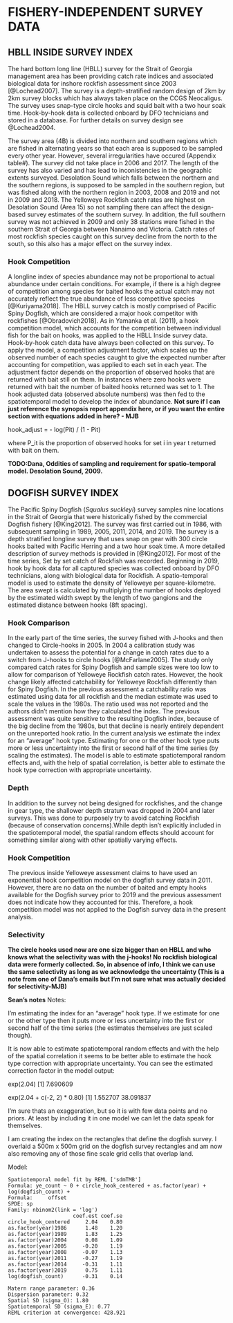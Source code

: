 
\clearpage

# FISHERY-INDEPENDENT SURVEY DATA {#app:index-data}

## HBLL INSIDE SURVEY INDEX {#sec:hbll-index-data}

The hard bottom long line (HBLL) survey for the Strait of Georgia management area has been providing catch rate indices and associated biological data for inshore rockfish assessment since 2003 [@Lochead2007]. The survey is a depth-stratified random design of 2km by 2km survey blocks which has always taken place on the CCGS Neocaligus. The survey uses snap-type circle hooks and squid bait with a two hour soak time. Hook-by-hook data is collected onboard by DFO technicians and stored in a database. For further details on survey design see @Lochead2004. 

The survey area (4B) is divided into northern and southern regions which are fished in alternating years so that each area is supposed to be sampled every other year. However, several irregularities have occured (Appendix table#). The survey did not take place in 2006 and 2017. The length of the survey has also varied and has lead to inconistencies in the geographic extents surveyed. Desolation Sound which falls between the northern and the southern regions, is supposed to be sampled in the southern region, but was fished along with the northern region in 2003, 2008 and 2019 and not in 2009 and 2018. The Yelloweye Rockfish catch rates are highest on Desolation Sound (Area 15) so not sampling there can affect the design-based survey estimates of the southern survey. In addition, the full southern survey was not achieved in 2009 and only 38 stations were fished in the southern Strait of Georgia between Nanaimo and Victoria. Catch rates of most rockfish species caught on this survey decline from the north to the south, so this also has a major effect on the survey index. 

### Hook Competition {#sec:hbll-hook-competition}
A longline index of species abundance may not be proportional to actual abundance under certain conditions. For example, if there is a high degree of competition among species for baited hooks the actual catch may not accurately reflect the true abundance of less competitive species [@Kuriyama2018]. The HBLL survey catch is mostly comprised of Pacific Spiny Dogfish, which are considered a major hook competitor with rockfishes [@Obradovich2018]. As in Yamanka et al. (2011), a hook competition model, which accounts for the competition between individual fish for the bait on hooks, was applied to the HBLL Inside survey data. Hook-by-hook catch data have always been collected on this survey. To apply the model, a competition adjustment factor, which scales up the observed number of each species caught to give the expected number after accounting for competition, was applied to each set in each year. The adjustment factor depends on the proportion of observed hooks that are returned with bait still on them. In instances where zero hooks were returned with bait the number of baited hooks returned was set to 1. The hook adjusted data (observed absolute numbers) was then fed to the spatiotemporal model to develop the index of abundance. 
**Not sure if I can just reference the synopsis report appendix here, or if you want the entire section with equations added in here? - MJB**

hook_adjust = - log(Pit) / (1 - Pit)
 
where P_it is the proportion of observed hooks for set i in year t returned with bait on them. 


**TODO:Dana, Oddities of sampling and requirement for spatio-temporal model. Desolation Sound, 2009.**
<!-- These figures are not on the github repo (MJB) so not sure if they are going in the final doc-->


<!-- ```{r} -->
<!-- include_hbll_fig <- function(file) { -->
<!--   knitr::include_graphics(here::here("figs", file), dpi = NA) -->
<!-- } -->
<!-- ``` -->

<!-- ```{r, fig.cap="The raw data. Gray background shading indicates the northern and southern survey areas. The area of the circles represents the number of fish caught per hook after accounting for hook competition."} -->
<!-- include_hbll_fig("hbll-joint-raw-data.pdf")  -->
<!-- ``` -->


<!-- ```{r, out.width="4in", fig.cap="Stochastic Partial Differential Equation (SPDE) mesh from INLA. 400 knots. kmeans clustering algorithm. Samples from all years are shown simultaneously."} -->
<!-- include_hbll_fig("hbll-joint-spde.pdf") -->
<!-- ``` -->

<!-- ```{r, out.width="5in", fig.cap="Area per survey grid cell."} -->
<!-- include_hbll_fig("hbll-area-in-water.pdf") -->
<!-- ``` -->

<!-- ```{r, fig.cap="Baited hooks. Note the substantial difference between the northern and southern areas and the change in the north between 2003--2007 in subsequent years."} -->
<!-- include_hbll_fig("hbll-joint-baited.pdf") -->
<!-- ``` -->

<!-- ```{r, fig.cap="Hook adjustment factor."} -->
<!-- include_hbll_fig("hbll-joint-hook-adjust.pdf") -->
<!-- ``` -->

<!-- ```{r, fig.cap="Predicted relative density in space and time."} -->
<!-- include_hbll_fig("hbll-joint-prediction-log.pdf") -->
<!-- ``` -->

<!-- ```{r, fig.cap="The spatial random effects. These are consistent differences from the expectation in space.", out.width="4in"} -->
<!-- include_hbll_fig("hbll-joint-omega.pdf") -->
<!-- ``` -->

<!-- ```{r, fig.cap="The spatiotemporal random effects. Note the reversion to the mean in area-year combinations without sampling data. Also note the difference in magnitude between the spatiotemporal and spatial random effects."} -->
<!-- include_hbll_fig("hbll-joint-epsilon.pdf") -->
<!-- ``` -->

<!-- ```{r, fig.cap="Randomized quantile residuals from the model shown in space and time."} -->
<!-- include_hbll_fig("hbll-joint-residual-map.pdf") -->
<!-- ``` -->

<!-- ```{r, out.width="4in", fig.cap="The joint relative abundance index. Top panel shows the joint prediction from the spatial temporal model. Included are three versions: (1) random effects and annual means only, (2) adding a depth covariate, and (3) removing the hook adjustment factor. The middle and bottom panels show the joint predictions for the northern and southern areas. All shaded regions represent 95\\% confidence intervals. The joint index timeseries in the top panel have been scaled to have the same geometric mean as the main ``HBLL INS'' index for visualization purposes. In the second and third rows, the solid dots represent years with observations and the open dots represent years without observations. Similarly, the dashed vertical lines indicate years with surveys (mostly) in the southern area."} -->
<!-- include_hbll_fig("hbll-index-components-eps-depth2.pdf") -->
<!-- ``` -->


## DOGFISH SURVEY INDEX {#sec:dogfish-index-data}
The Pacific Spiny Dogfish (*Squalus suckleyi*) survey samples nine locations in the Strait of Georgia that were historically fished by the commercial Dogfish fishery [@King2012]. The survey was first carried out in 1986, with subsequent sampling in 1989, 2005, 2011, 2014, and 2019. The survey is a depth stratified longline survey that uses snap on gear with 300 circle hooks baited with Pacific Herring and a two hour soak time. A more detailed description of survey methods is provided in [@King2012]. For most of the time series, Set by set catch of Rockfish was recorded. Beginning in 2019, hook by hook data for all captured species was collected onboard by DFO technicians, along with biological data for Rockfish. A spatio-temporal model is used to estimate the density of Yelloweye per square-kilometre. The area swept is calculated by multiplying the number of hooks deployed by the estimated width swept by the length of two gangions and the estimated distance between hooks (8ft spacing).

### Hook Comparison {#sec:dog-hook-comparison}
In the early part of the time series, the survey fished with J-hooks and then changed to Circle-hooks in 2005. In 2004 a calibration study was undertaken to assess the potential for a change in catch rates due to a switch from J-hooks to circle hooks [@McFarlane2005]. The study only compared catch rates for Spiny Dogfish and sample sizes were too low to allow for comparison of Yelloweye Rockfish catch rates. However, the hook change likely affected catchability for Yelloweye Rockfish differently than for Spiny Dogfish. In the previous assessment a catchability ratio was estimated using data for all rockfish and the median estimate was used to scale the values in the 1980s. The ratio used was not reported and the authors didn't mention how they calculated the index. The previous assessment was quite sensitive to the resulting Dogfish index, because of the big decline from the 1980s, but that decline is nearly entirely dependent on the unreported hook ratio. In the current analysis we estimate the index for an "average" hook type. Estimating for one or the other hook type puts more or less uncertainty into the first or second half of the time series (by scaling the estimates). The model is able to estimate spatiotemporal random effects and, with the help of spatial correlation, is better able to estimate the hook type correction with appropriate uncertainty. 

### Depth {#sec:dog-depth}
In addition to the survey not being designed for rockfishes, and the change in gear type, the shallower depth stratum was dropped in 2004 and later surveys. This was done to purposely try to avoid catching Rockfish (because of conservation concerns).While depth isn't explicitly included in the spatiotemporal model, the spatial random effects should account for something similar along with other spatially varying effects. 

### Hook Competition {#sec:dog-hook-competition}
The previous inside Yelloweye assessment claims to have used an exponential hook competition model on the dogfish survey data in 2011. However, there are no data on the number of baited and empty hooks available for the Dogfish survey prior to 2019 and the previous assessment does not indicate how they accounted for this. Therefore, a hook competition model was not applied to the Dogfish survey data in the present analysis.  

### Selectivity {#sec:dog-selectivity}
**The circle hooks used now are one size bigger than on HBLL and who knows what the selectivity was with the j-hooks! No rockfish biological data were formerly collected. So, in absence of info, I think we can use the same selectivity as long as we acknowledge the uncertainty (This is a note from one of Dana's emails but I'm not sure what was actually decided for selectivity-MJB)**

**Sean's notes**
Notes:

I'm estimating the index for an "average" hook type. If we estimate for one or the other type then it puts more or less uncertainty into the first or second half of the time series (the estimates themselves are just scaled though).

It is now able to estimate spatiotemporal random effects and with the help of the spatial correlation it seems to be better able to estimate the hook type correction with appropriate uncertainty. You can see the estimated correction factor in the model output:

exp(2.04)
[1] 7.690609

exp(2.04 + c(-2, 2) * 0.80)
[1]  1.552707 38.091837

I'm sure thats an exaggeration, but so it is with few data points and no priors. At least by including it in one model we can let the data speak for themselves.

I am creating the index on the rectangles that define the dogfish survey. I overlaid a 500m x 500m grid on the dogfish survey rectangles and am now also removing any of those fine scale grid cells that overlap land.

<!--figures not in repo-->


<!-- ```{r, fig.cap="SPDE", out.width="4in"} -->
<!-- include_hbll_fig("dogfish-joint-spde.png") -->
<!-- ``` -->

<!-- ```{r, fig.cap="Raw data"} -->
<!-- include_hbll_fig("dogfish-yelloweye-per-area-data.png") -->
<!-- ``` -->

<!-- ```{r, fig.cap="Spatial residuals with some jittering."} -->
<!-- include_hbll_fig("dogfish-residual-map.png") -->
<!-- ``` -->

<!-- ```{r, fig.cap="Prediction with log transformed color scale."} -->
<!-- include_hbll_fig("dogfish-prediction-log.png") -->
<!-- ``` -->

<!-- ```{r, fig.cap="Spatial random effects.", out.width="4in"} -->
<!-- include_hbll_fig("dogfish-omega.png") -->
<!-- ``` -->

<!-- ```{r, fig.cap="Spatiotemporal random effects."} -->
<!-- include_hbll_fig("dogfish-epsilon.png") -->
<!-- ``` -->

<!-- ```{r, fig.cap="Standardized index.", out.width="4in"} -->
<!-- include_hbll_fig("dogfish-index-estimated-hook.png") -->
<!-- ``` -->


\clearpage

Model:

```
Spatiotemporal model fit by REML ['sdmTMB']
Formula: ye_count ~ 0 + circle_hook_centered + as.factor(year) + log(dogfish_count) + 
Formula:     offset
SPDE: sp
Family: nbinom2(link = 'log')
                     coef.est coef.se
circle_hook_centered     2.04    0.80
as.factor(year)1986      1.48    1.20
as.factor(year)1989      1.83    1.25
as.factor(year)2004      0.08    1.09
as.factor(year)2005     -0.20    1.19
as.factor(year)2008     -0.07    1.13
as.factor(year)2011     -0.27    1.19
as.factor(year)2014     -0.31    1.11
as.factor(year)2019      0.75    1.11
log(dogfish_count)      -0.31    0.14

Matern range parameter: 0.36
Dispersion parameter: 0.32
Spatial SD (sigma_O): 1.80
Spatiotemporal SD (sigma_E): 0.77
REML criterion at convergence: 428.921
```

